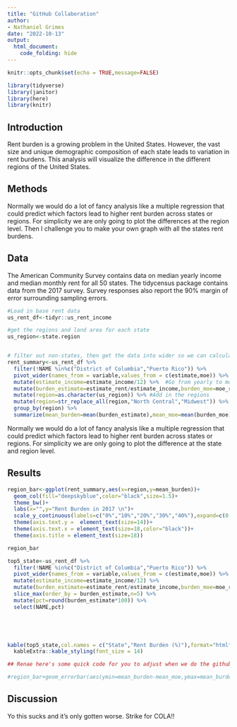 ```yaml
---
title: "GitHub Collaboration"
author: 
- Nathaniel Grimes
date: "2022-10-13"
output: 
  html_document:
    code_folding: hide
---
```


```r
knitr::opts_chunk$set(echo = TRUE,message=FALSE)

library(tidyverse)
library(janitor)
library(here)
library(knitr)
```

## Introduction

Rent burden is a growing problem in the United States. However, the vast size and unique demographic composition of each state leads to variation in rent burdens. This analysis will visualize the difference in the different regions of the United States.

## Methods

Normally we would do a lot of fancy analysis like a multiple regression that could predict which factors lead to higher rent burden across states or regions. For simplicity we are only going to plot the differences at the region level. Then I challenge you to make your own graph with all the states rent burdens.

## Data

The American Community Survey contains data on median yearly income and median monthly rent for all 50 states. The tidycensus package contains data from the 2017 survey. Survey responses also report the 90% margin of error surrounding sampling errors.

```r
#Load in base rent data
us_rent_df<-tidyr::us_rent_income

#get the regions and land area for each state
us_region<-state.region


# filter out non-states, then get the data into wider so we can calculate rent burden across the 3 regions
rent_summary<-us_rent_df %>% 
  filter(!NAME %in%c("District of Columbia","Puerto Rico")) %>%
  pivot_wider(names_from = variable,values_from = c(estimate,moe)) %>% 
  mutate(estimate_income=estimate_income/12) %>%  #Go from yearly to monthly
  mutate(burden_estimate=estimate_rent/estimate_income,burden_moe=moe_rent/moe_income) %>% 
  mutate(region=as.character(us_region)) %>% #Add in the regions
  mutate(region=str_replace_all(region,"North Central","Midwest")) %>%  #It's the Midwest, not North Central I will throw hands on this
  group_by(region) %>% 
  summarize(mean_burden=mean(burden_estimate),mean_moe=mean(burden_moe))

```

Normally we would do a lot of fancy analysis like a multiple regression that could predict which factors lead to higher rent burden across states or regions. For simplicity we are only going to plot the difference at the state and region level.

## Results

```r


region_bar<-ggplot(rent_summary,aes(x=region,y=mean_burden))+
  geom_col(fill="deepskyblue",color="black",size=1.5)+
  theme_bw()+
  labs(x="",y="Rent Burden in 2017 \n")+
  scale_y_continuous(labels=c("0%","10%","20%","30%","40%"),expand=c(0,0),limits=c(0,.5),breaks=seq(0,.4,by=.1))+
  theme(axis.text.y =  element_text(size=14))+
  theme(axis.text.x = element_text(size=18,color="black"))+
  theme(axis.title = element_text(size=18))

region_bar
```

```r
top5_state<-us_rent_df %>% 
  filter(!NAME %in%c("District of Columbia","Puerto Rico")) %>% 
  pivot_wider(names_from = variable,values_from = c(estimate,moe)) %>% 
  mutate(estimate_income=estimate_income/12) %>% 
  mutate(burden_estimate=estimate_rent/estimate_income,burden_moe=moe_rent/moe_income) %>% 
  slice_max(order_by = burden_estimate,n=5) %>% 
  mutate(pct=round(burden_estimate*100)) %>% 
  select(NAME,pct)



  
```

```r

kable(top5_state,col.names = c("State","Rent Burden (%)"),format="html",caption = "Table 1.Top 5 States with the heaviest rent burdens in 2017") %>% 
  kableExtra::kable_styling(font_size = 14)
```


```r
## Renae here's some quick code for you to adjust when we do the github in person demo Play around with the settings but I basically need you to add errorbars. You

#region_bar+geom_errorbar(aes(ymin=mean_burden-mean_moe,ymax=mean_burden+mean_moe),width=0.5,size=1.5,color="red")
```


## Discussion

Yo this sucks and it's only gotten worse. Strike for COLA!!